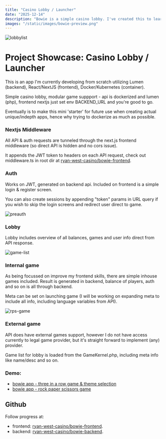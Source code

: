 ```yaml
---
title: "Casino Lobby / Launcher"
date: "2025-12-14"
description: "Bowie is a simple casino lobby. I've created this to learn more about frontend."
images: "/static/images/bowie-preview.png"
---
```


![lobbylist](/static/images/bowie-threeinarow-game.png)

# Project Showcase: Casino Lobby / Launcher

This is an app I'm currently developing from scratch utilizing Lumen (backend), React/NextJS (frontend), Docker/Kubernetes (container).

Simple casino lobby, modular game suppport - api is dockerized and lumen (php), frontend nextjs just set env BACKEND_URL and you're good to go.

Eventually is to make this mini 'starter' for future use when creating actual unique/indepth apps, hence why trying to dockerize as much as possible.

### Nextjs Middleware
All API & auth requests are tunneled through the next.js frontend middleware (so direct API is hidden and no cors issue).

It appends the JWT token to headers on each API request, check out middleware.ts in root dir at [ryan-west-casino/bowie-frontend](https://github.com/ryan-west-casino/bowie-frontend).

### Auth

Works on JWT, generated on backend api. Included on frontend is a simple login & register screen.

You can also create sessions by appending "token" params in URL query if you wish to skip the login screens and redirect user direct to game.

![preauth](/static/images/bowie-preauth-guest.png)

### Lobby
Lobby includes overview of all balances, games and user info direct from API response. 

![game-list](/static/images/bowie-lobby-list-auth.png)

### Internal game

As being focussed on improve my frontend skills, there are simple inhouse games included. Result is generated in backend, balance of players, auth and so on is all through backend.

Meta can be set on launching game (I will be working on expanding meta to include all info, including language variables from API).

![rps-game](/static/images/bowie-rps-game.png)

### External game

API does have external games support, however I do not have access currently to legal game provider, but it's straight forward to implement (any) provider.

Game list for lobby is loaded from the GameKernel.php, including meta info like name/desc and so on.

### Demo:
- [bowie app - three in a row game & theme selection](https://www.youtube.com/watch?v=6ICsFWHlw3A)
- [bowie app - rock paper scissors game](https://www.youtube.com/watch?v=yIDjlCI9L0c)

## Github

Follow progress at:

- frontend: [ryan-west-casino/bowie-frontend](https://github.com/ryan-west-casino/bowie-frontend).
- backend: [ryan-west-casino/bowie-backend](https://github.com/ryan-west-casino/bowie-backend).